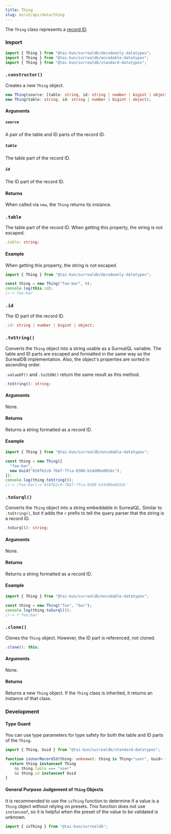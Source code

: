 ```yaml
---
title: Thing
slug: en/v2/api/data/thing
---
```



The `Thing` class represents a [record ID](https://surrealdb.com/docs/surrealql/datamodel/ids).

### Import

```ts
import { Thing } from "@tai-kun/surrealdb/decodeonly-datatypes";
import { Thing } from "@tai-kun/surrealdb/encodable-datatypes";
import { Thing } from "@tai-kun/surrealdb/standard-datatypes";
```

### `.constructor()`

Creates a new `Thing` object.

```ts
new Thing(source: [table: string, id: string | number | bigint | object]);
new Thing(table: string, id: string | number | bigint | object);
```

#### Arguments

##### `source`

A pair of the table and ID parts of the record ID.

##### `table`

The table part of the record ID.

##### `id`

The ID part of the record ID.

#### Returns

When called via `new`, the `Thing` returns its instance.

### `.table` <Badge variant="instance" /><Badge variant="property" /><Badge variant="decodeonly" />

The table part of the record ID. When getting this property, the string is not escaped.

```ts
.table: string;
```

#### Example

When getting this property, the string is not escaped.

```ts
import { Thing } from "@tai-kun/surrealdb/decodeonly-datatypes";

const thing = new Thing("foo-bar", 0);
console.log(this.id);
//-> foo-bar
```

### `.id` <Badge variant="instance" /><Badge variant="property" /><Badge variant="decodeonly" />

The ID part of the record ID.

```ts
.id: string | number | bigint | object;
```

### `.toString()` <Badge variant="instance" /><Badge variant="method" /><Badge variant="encodable" />

Converts the `Thing` object into a string usable as a SurrealQL variable. The table and ID parts are escaped and formatted in the same way as the SurrealDB implementation. Also, the object's properties are sorted in ascending order.

`.valueOf()` and `.toJSON()` return the same result as this method.

```ts
.toString(): string;
```

#### Arguments

None.

#### Returns

Returns a string formatted as a record ID.

#### Example

```ts
import { Thing } from "@tai-kun/surrealdb/encodable-datatypes";

const thing = new Thing([
  "foo-bar",
  new Uuid("018fb2c0-7bb7-7fca-8308-b24d0be065dc"),
]);
console.log(thing.toString());
//-> ⟨foo-bar⟩:u'018fb2c0-7bb7-7fca-8308-b24d0be065dc'
```

### `.toSurql()` <Badge variant="instance" /><Badge variant="method" /><Badge variant="encodable" />

Converts the `Thing` object into a string embeddable in SurrealQL. Similar to `.toString()`, but it adds the `r` prefix to tell the query parser that the string is a record ID.

```ts
.toSurql(): string;
```

#### Arguments

None.

#### Returns

Returns a string formatted as a record ID.

#### Example

```ts
import { Thing } from "@tai-kun/surrealdb/encodable-datatypes";

const thing = new Thing("foo", "bar");
console.log(thing.toSurql());
//-> r'foo:bar'
```

### `.clone()` <Badge variant="instance" /><Badge variant="method" /><Badge variant="standard" />

Clones the `Thing` object. However, the ID part is referenced, not cloned.

```ts
.clone(): this;
```

#### Arguments

None.

#### Returns

Returns a new `Thing` object. If the `Thing` class is inherited, it returns an instance of that class.

### Development

#### Type Guard

You can use type parameters for type safety for both the table and ID parts of the `Thing`.

```ts
import { Thing, Uuid } from "@tai-kun/surrealdb/standard-datatypes";

function isUserRecordId(thing: unknown): thing is Thing<"user", Uuid> {
  return thing instanceof Thing
    && thing.table === "user"
    && thing.id instanceof Uuid
}
```

#### General Purpose Judgement of `Thing` Objects

It is recommended to use the `isThing` function to determine if a value is a `Thing` object without relying on presets. This function does not use `instanceof`, so it is helpful when the preset of the value to be validated is unknown.

```ts
import { isThing } from "@tai-kun/surrealdb";
```
